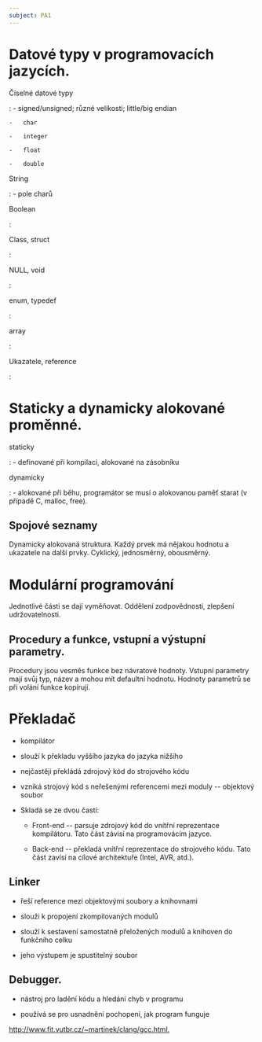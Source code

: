```yaml
---
subject: PA1
---
```


# Datové typy v programovacích jazycích.

Číselné datové typy

:   \- signed/unsigned; různé velikosti; little/big endian

    -   char

    -   integer

    -   float

    -   double

String

:   \- pole charů

Boolean

:   

Class, struct

:   

NULL, void

:   

enum, typedef

:   

array

:   

Ukazatele, reference

:   

# Staticky a dynamicky alokované proměnné.

staticky

:   \- definované při kompilaci, alokované na zásobníku

dynamicky

:   \- alokované při běhu, programátor se musí o alokovanou paměť starat
    (v případě C, malloc, free).

## Spojové seznamy

Dynamicky alokovaná struktura. Každý prvek má nějakou hodnotu a
ukazatele na další prvky. Cyklický, jednosměrný, obousměrný.

# Modulární programování

Jednotlivé části se dají vyměňovat. Oddělení zodpovědnosti, zlepšení
udržovatelnosti.

## Procedury a funkce, vstupní a výstupní parametry.

Procedury jsou vesměs funkce bez návratové hodnoty. Vstupní parametry
mají svůj typ, název a mohou mít defaultní hodnotu. Hodnoty parametrů se
při volání funkce kopírují.

# Překladač

-   kompilátor

-   slouží k překladu vyššího jazyka do jazyka nižšího

-   nejčastěji překládá zdrojový kód do strojového kódu

-   vzniká strojový kód s neřešenými referencemi mezi moduly --
    objektový soubor

-   Skladá se ze dvou častí:

    -   Front-end -- parsuje zdrojový kód do vnítřní reprezentace
        kompilátoru. Tato část závisí na programovácím jazyce.

    -   Back-end -- překladá vnítřní reprezentace do strojového kódu.
        Tato část zavísí na cílové architektuře (Intel, AVR, atd.).

## Linker

-   řeší reference mezi objektovými soubory a knihovnami

-   slouži k propojení zkompilovaných modulů

-   slouží k sestavení samostatně přeložených modulů a knihoven do
    funkčního celku

-   jeho výstupem je spustitelný soubor

## Debugger.

-   nástroj pro ladění kódu a hledání chyb v programu

-   používá se pro usnadnění pochopení, jak program funguje

<http://www.fit.vutbr.cz/~martinek/clang/gcc.html.>
